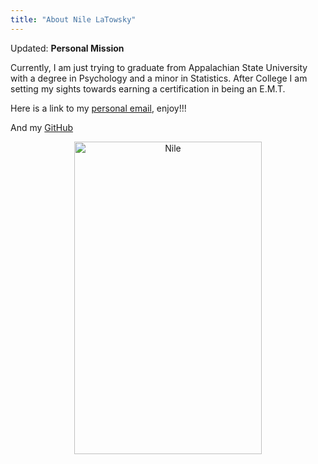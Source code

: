 ---
title: "About Nile LaTowsky"
---

Updated: **Personal Mission** 

Currently, I am just trying to graduate from Appalachian State University with a degree in Psychology and a minor in Statistics.  After College I am setting my sights towards earning a certification in being an E.M.T.

Here is a link to my [personal email](https://mail.google.com/mail/u/0/#inbox), enjoy!!!

And my [GitHub](github.com/latowskyna/latowskyna.github.io)

<figure align = "middle">
<img src ="DSC_0813.jpg" alt = "Nile" style = "width:300px; height:500px;">
</figure>